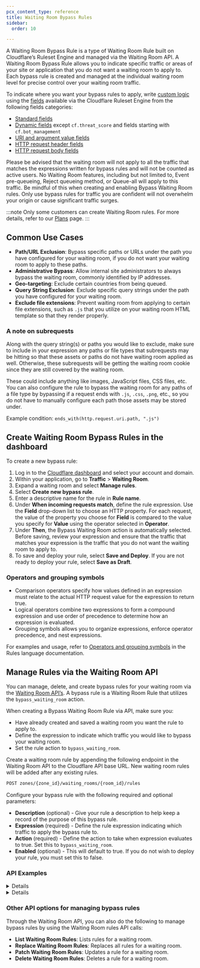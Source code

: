 ```yaml
---
pcx_content_type: reference
title: Waiting Room Bypass Rules
sidebar:
  order: 10

---
```



A Waiting Room Bypass Rule is a type of Waiting Room Rule built on Cloudflare’s Ruleset Engine and managed via the Waiting Room API. A Waiting Room Bypass Rule allows you to indicate specific traffic or areas of your site or application that you do not want a waiting room to apply to. Each bypass rule is created and managed at the individual waiting room level for precise control over your waiting room traffic.

To indicate where you want your bypass rules to apply, write [custom logic](/ruleset-engine/rules-language/) using the [fields](/ruleset-engine/rules-language/fields/) available via the Cloudflare Ruleset Engine from the following fields categories:

* [Standard fields](/ruleset-engine/rules-language/fields/standard-fields)
* [Dynamic fields](/ruleset-engine/rules-language/fields/dynamic-fields) except `cf.threat_score` and fields starting with `cf.bot_management`
* [URI and argument value fields](/ruleset-engine/rules-language/fields/uri/)
* [HTTP request header fields](/ruleset-engine/rules-language/fields/http-request-header/)
* [HTTP request body fields](/ruleset-engine/rules-language/fields/http-request-body/)

Please be advised that the waiting room will not apply to all the traffic that matches the expressions written for bypass rules and will not be counted as active users. No Waiting Room features, including but not limited to, Event pre-queueing, Reject queueing method, or Queue-all will apply to this traffic. Be mindful of this when creating and enabling Bypass Waiting Room rules. Only use bypass rules for traffic you are confident will not overwhelm your origin or cause significant traffic surges.

:::note
Only some customers can create Waiting Room rules. For more details, refer to our [Plans](/waiting-room/plans/) page.
:::

## Common Use Cases

* **Path/URL Exclusion**: Bypass specific paths or URLs under the path you have configured for your waiting room, if you do not want your waiting room to apply to these paths.
* **Administrative Bypass**: Allow internal site administrators to always bypass the waiting room, commonly identified by IP addresses.
* **Geo-targeting**: Exclude certain countries from being queued.
* **Query String Exclusion**: Exclude specific query strings under the path you have configured for your waiting room.
* **Exclude file extensions**: Prevent waiting room from applying to certain file extensions, such as `.js` that you utilize on your waiting room HTML template so that they render properly.

### A note on subrequests

Along with the query string(s) or paths you would like to exclude, make sure to include in your expression any paths or file types that subrequests may be hitting so that these assets or paths do not have waiting room applied as well. Otherwise, these subrequests will be getting the waiting room cookie since they are still covered by the waiting room.

These could include anything like images, JavaScript files, CSS files, etc. You can also configure the rule to bypass the waiting room for any paths of a file type by bypassing if a request ends with `.js`, `.css`, `.png`, etc., so you do not have to manually configure each path those assets may be stored under.

Example condition: `ends_with(http.request.uri.path, ".js")`

## Create Waiting Room Bypass Rules in the dashboard

To create a new bypass rule:

1. Log in to the [Cloudflare dashboard](https://dash.cloudflare.com) and select your account and domain.
2. Within your application, go to **Traffic** > **Waiting Room**.
3. Expand a waiting room and select **Manage rules**.
4. Select **Create new bypass rule**.
5. Enter a descriptive name for the rule in **Rule name**.
6. Under **When incoming requests match**, define the rule expression. Use the **Field** drop-down list to choose an HTTP property. For each request, the value of the property you choose for **Field** is compared to the value you specify for **Value** using the operator selected in **Operator**.
7. Under **Then**, the Bypass Waiting Room action is automatically selected. Before saving, review your expression and ensure that the traffic that matches your expression is the traffic that you do not want the waiting room to apply to.
8. To save and deploy your rule, select **Save and Deploy**. If you are not ready to deploy your rule, select **Save as Draft**.

### Operators and grouping symbols

* Comparison operators specify how values defined in an expression must relate to the actual HTTP request value for the expression to return true.
* Logical operators combine two expressions to form a compound expression and use order of precedence to determine how an expression is evaluated.
* Grouping symbols allows you to organize expressions, enforce operator precedence, and nest expressions.

For examples and usage, refer to [Operators and grouping symbols](/ruleset-engine/rules-language/operators/) in the Rules language documentation.

## Manage Rules via the Waiting Room API

You can manage, delete, and create bypass rules for your waiting room via the [Waiting Room API’s](/api/resources/waiting_rooms/subresources/rules/methods/get/). A bypass rule is a Waiting Room Rule that utilizes the `bypass_waiting_room` action.

When creating a Bypass Waiting Room Rule via API, make sure you:

* Have already created and saved a waiting room you want the rule to apply to.
* Define the expression to indicate which traffic you would like to bypass your waiting room.
* Set the rule action to `bypass_waiting_room`.

Create a waiting room rule by appending the following endpoint in the Waiting Room API to the Cloudflare API base URL. New waiting room rules will be added after any existing rules.

```txt
POST zones/{zone_id}/waiting_rooms/{room_id}/rules
```

Configure your bypass rule with the following required and optional parameters:

* **Description** (optional) - Give your rule a description to help keep a record of the purpose of this bypass rule.
* **Expression** (required) - Define the rule expression indicating which traffic to apply the bypass rule to.
* **Action** (required) - Define the action to take when expression evaluates to true. Set this to `bypass_waiting_room`.
* **Enabled** (optional) - This will default to true. If you do not wish to deploy your rule, you must set this to false.

### ​​API Examples


<Details header="Bypass a path under your waiting room and all of its subpaths">

If your waiting room is configured at `example.com/` and you would like all traffic visiting `example.com/bypassme` and all of its subpaths. In this example, we also want to ensure any subrequests of `js`, `css`, or `png` from also bypass the waiting room to ensure all assets are loaded properly on the paths being bypassed. Note that in this example, all requests ending in `js`, `css` or `png` will bypass the waiting room regardless of the subpath. If this is not your intended use case, please alter the expression to suit your specific requirements and site architecture.

```bash
curl "https://api.cloudflare.com/client/v4/zones/{zone_id}/waiting_rooms/{room_id}/rules" \
--header "Authorization: Bearer <API_TOKEN>" \
--data '{
  "description": "subpath bypass",
  "expression": "starts_with(http.request.uri.path, \"/bypassme\") or ends_with(http.request.uri.path, \".js\") or ends_with(http.request.uri.path, \".css\") or ends_with(http.request.uri.path, \".png\")",
  "action": "bypass_waiting_room"
}'
```


</Details>


<Details header="Allow a defined list of IPs to bypass the waiting room">

```bash
curl "https://api.cloudflare.com/client/v4/zones/{zone_id}/waiting_rooms/{room_id}/rules" \
--header "Authorization: Bearer <API_TOKEN>" \
--data '{
  "description": "ip list bypass",
  "expression": "ip.src in $bypass_ip_list",
  "action": "bypass_waiting_room"
}'
```


</Details>

### Other API options for managing bypass rules

Through the Waiting Room API, you can also do the following to manage bypass rules by using the Waiting Room rules API calls:

* **List Waiting Room Rules**:  Lists rules for a waiting room.
* **Replace Waiting Room Rules**:  Replaces all rules for a waiting room.
* **Patch Waiting Room Rules**:  Updates a rule for a waiting room.
* **Delete Waiting Room Rules**: Deletes a rule for a waiting room.
